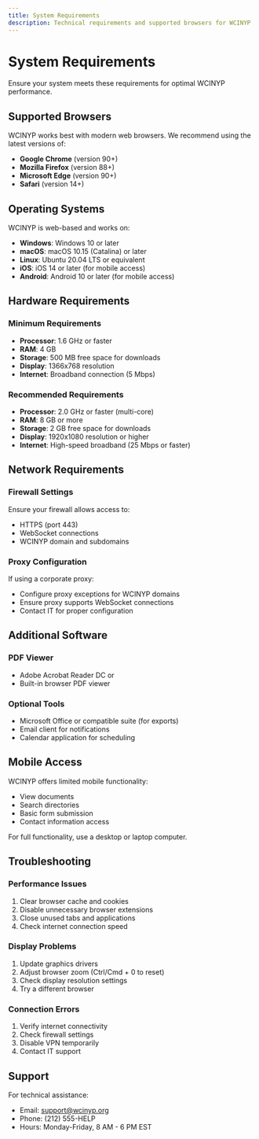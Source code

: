 ```yaml
---
title: System Requirements
description: Technical requirements and supported browsers for WCINYP
---
```


# System Requirements

Ensure your system meets these requirements for optimal WCINYP performance.

## Supported Browsers

WCINYP works best with modern web browsers. We recommend using the latest versions of:

- **Google Chrome** (version 90+)
- **Mozilla Firefox** (version 88+)
- **Microsoft Edge** (version 90+)
- **Safari** (version 14+)

## Operating Systems

WCINYP is web-based and works on:

- **Windows**: Windows 10 or later
- **macOS**: macOS 10.15 (Catalina) or later
- **Linux**: Ubuntu 20.04 LTS or equivalent
- **iOS**: iOS 14 or later (for mobile access)
- **Android**: Android 10 or later (for mobile access)

## Hardware Requirements

### Minimum Requirements
- **Processor**: 1.6 GHz or faster
- **RAM**: 4 GB
- **Storage**: 500 MB free space for downloads
- **Display**: 1366x768 resolution
- **Internet**: Broadband connection (5 Mbps)

### Recommended Requirements
- **Processor**: 2.0 GHz or faster (multi-core)
- **RAM**: 8 GB or more
- **Storage**: 2 GB free space for downloads
- **Display**: 1920x1080 resolution or higher
- **Internet**: High-speed broadband (25 Mbps or faster)

## Network Requirements

### Firewall Settings
Ensure your firewall allows access to:
- HTTPS (port 443)
- WebSocket connections
- WCINYP domain and subdomains

### Proxy Configuration
If using a corporate proxy:
- Configure proxy exceptions for WCINYP domains
- Ensure proxy supports WebSocket connections
- Contact IT for proper configuration

## Additional Software

### PDF Viewer
- Adobe Acrobat Reader DC or
- Built-in browser PDF viewer

### Optional Tools
- Microsoft Office or compatible suite (for exports)
- Email client for notifications
- Calendar application for scheduling

## Mobile Access

WCINYP offers limited mobile functionality:
- View documents
- Search directories
- Basic form submission
- Contact information access

For full functionality, use a desktop or laptop computer.

## Troubleshooting

### Performance Issues
1. Clear browser cache and cookies
2. Disable unnecessary browser extensions
3. Close unused tabs and applications
4. Check internet connection speed

### Display Problems
1. Update graphics drivers
2. Adjust browser zoom (Ctrl/Cmd + 0 to reset)
3. Check display resolution settings
4. Try a different browser

### Connection Errors
1. Verify internet connectivity
2. Check firewall settings
3. Disable VPN temporarily
4. Contact IT support

## Support

For technical assistance:
- Email: support@wcinyp.org
- Phone: (212) 555-HELP
- Hours: Monday-Friday, 8 AM - 6 PM EST